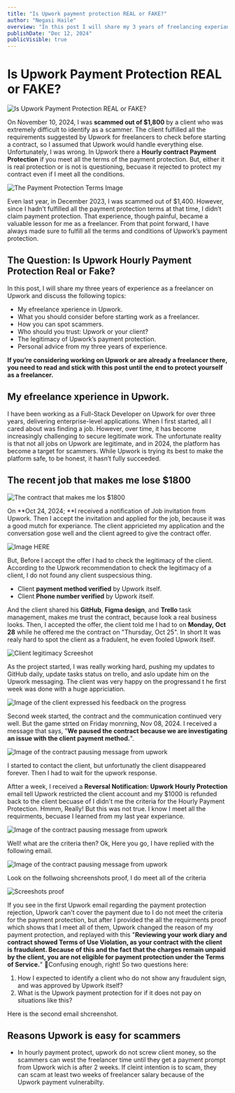 ```yaml
---
title: "Is Upwork payment protection REAL or FAKE?"
author: "Negasi Haile"
overview: "In this post I will share my 3 years of freelancing experiance in Upwork, but mainly I will tell you my story about the:"
publishDate: "Dec 12, 2024"
publicVisible: true
---
```


# Is Upwork Payment Protection REAL or FAKE?

![Is Upwork Payment Protection REAL or FAKE?](https://res.cloudinary.com/dshwnppvx/image/upload/v1732735650/portfolio/assests/upwork/Upwork-00_glthgu.png)

On November 10, 2024, I was **scammed out of $1,800** by a client who was extremely difficult to identify as a scammer. The client fulfilled all the requirements suggested by Upwork for freelancers to check before starting a contract, so I assumed that Upwork would handle everything else. Unfortunately, I was wrong. In Upwork there a **Hourly contract Payment Protection** if you meet all the terms of the payment protection. But, either it is real protection or is not is questioning, becuase it rejected to protect my contract even if I meet all the conditions.

![The Payment Protection Terms Image](https://res.cloudinary.com/dshwnppvx/image/upload/v1732735650/portfolio/assests/upwork/Upwork-00_glthgu.png)

Even last year, in December 2023, I was scammed out of $1,400. However, since I hadn’t fulfilled all the payment protection terms at that time, I didn’t claim payment protection. That experience, though painful, became a valuable lesson for me as a freelancer. From that point forward, I have always made sure to fulfill all the terms and conditions of Upwork’s payment protection.

## The Question: Is Upwork Hourly Payment Protection Real or Fake?

In this post, I will share my three years of experience as a freelancer on Upwork and discuss the following topics:

- My efreelance xperience in Upwork.
- What you should consider before starting work as a freelancer.
- How you can spot scammers.
- Who should you trust: Upwork or your client?
- The legitimacy of Upwork’s payment protection.
- Personal advice from my three years of experience.

**If you’re considering working on Upwork or are already a freelancer there, you need to read and stick with this post until the end to protect yourself as a freelancer.**

## My efreelance xperience in Upwork.

I have been working as a Full-Stack Developer on Upwork for over three years, delivering enterprise-level applications. When I first started, all I cared about was finding a job. However, over time, it has become increasingly challenging to secure legitimate work. The unfortunate reality is that not all jobs on Upwork are legitimate, and in 2024, the platform has become a target for scammers. While Upwork is trying its best to make the platform safe, to be honest, it hasn’t fully succeeded.

## The recent job that makes me lose $1800

![The contract that makes me los $1800](https://res.cloudinary.com/dshwnppvx/image/upload/v1732735650/portfolio/assests/upwork/Upwork-00_glthgu.png)

On **Oct 24, 2024; **I received a notification of Job invitation from Upwork. Then I accept the invitation and applied for the job, because it was a good mutch for experiance. The client appricieted my application and the conversation gose well and the client agreed to give the contract offer.

![Image HERE](https://res.cloudinary.com/dshwnppvx/image/upload/v1732735650/portfolio/assests/upwork/Upwork-00_glthgu.png)

But, Before I accept the offer I had to check the legitimacy of the client. According to the Upwork recommendation to check the legitimacy of a client, I do not found any client suspecsious thing.

- Client **payment method verified** by Upwork itself.
- Client **Phone number verified** by Upwork itself.

And the client shared his **GitHub**, **Figma design**, and **Trello** task management, makes me trust the contract, because look a real business looks. Then, I accepted the offer, the client told me I had to on **Monday, Oct 28** while he offered me the contract on "Thursday, Oct 25". In short It was realy hard to spot the client as a fradulent, he even fooled Upwork itself.

![Client legitimacy Screeshot](https://res.cloudinary.com/dshwnppvx/image/upload/v1732735650/portfolio/assests/upwork/Upwork-00_glthgu.png)

As the project started, I was really working hard, pushing my updates to GitHub daily, update tasks status on trello, and aslo update him on the Upwork messaging. The client was very happy on the progressand t he first week was done with a huge appriciation.

![Image of the client expressed his feedback on the progress](https://res.cloudinary.com/dshwnppvx/image/upload/v1732735650/portfolio/assests/upwork/Upwork-00_glthgu.png)

Second week started, the contract and the communication continued very well. But the game strted on Friday monrning, Nov 08, 2024. I received a message that says, "**We paused the contract because we are investigating an issue with the client payment method.**".

![Image of the contract pausing message from upwork](https://res.cloudinary.com/dshwnppvx/image/upload/v1732735650/portfolio/assests/upwork/Upwork-00_glthgu.png)

I started to contact the client, but unfortunatly the client disappeared forever. Then I had to wait for the upwork response.

Aftter a week, I received a **Reversal Notification: Upwork Hourly Protection** email tell Upwork restricted the client account and my $1000 is refunded back to the client becuase of I didn't me the criteria for the Hourly Payment Protection. Hmmm, Really! But this was not true. I know I meet all the requirments, becuase I learned from my last year experiance.

![Image of the contract pausing message from upwork](../../../assests/upwork-payment-protection/hourly-payment-rejection-first-email.png)

Well! what are the criteria then? Ok, Here you go, I have replied with the following email.

![Image of the contract pausing message from upwork](../../../assests/upwork-payment-protection/hourly-payment-rejection-first-email-replay.png)

Look on the follwoing shcreenshots proof, I do meet all of the criteria

![Screeshots proof](../../../assests/upwork-payment-protection/criterias-meet-proof.png)

If you see in the first Upwork email regarding the payment protection rejection, Upwork can't cover the payment due to I do not meet the criteria for the payment protection, but after I provided the all the requirments proof which shows that I meet all of them, Upwork changed the reason of my payment protection, and replayed with this "**Reviewing your work diary and contract showed Terms of Use Violation, as your contract with the client is fraudulent. Because of this and the fact that the charges remain unpaid by the client, you are not eligible for payment protection under the Terms of Service.**" 🤔Confusing enough, right! So two questions here:

1. How I expected to identify a client who do not show any fraudulent sign, and was approved by Upwork itself?
2. What is the Upwork payment protection for if it does not pay on situations like this?

Here is the second email shcreenshot.

## Reasons Upwork is easy for scammers

- In hourly payment protect, upwork do not screw client money, so the scammers can west the freelancer time until they get a payment prompt from Upwork wich is after 2 weeks. If cleint intention is to scam, they can scam at least two weeks of freelancer salary because of the Upwork payment vulnerabilty.
